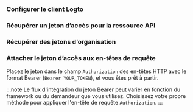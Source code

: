 

<ApiResourcesDescription />

### Configurer le client Logto

<ConfigApiResources />

### Récupérer un jeton d’accès pour la ressource API

<FetchAccessTokenForApiResources />

### Récupérer des jetons d’organisation

<FetchOrganizationTokenForUser />

### Attacher le jeton d’accès aux en-têtes de requête

Placez le jeton dans le champ `Authorization` des en-têtes HTTP avec le format Bearer (`Bearer YOUR_TOKEN`), et vous êtes prêt à partir.

:::note
Le flux d'intégration du jeton Bearer peut varier en fonction du framework ou du demandeur que vous utilisez. Choisissez votre propre méthode pour appliquer l'en-tête de requête `Authorization`.
:::
